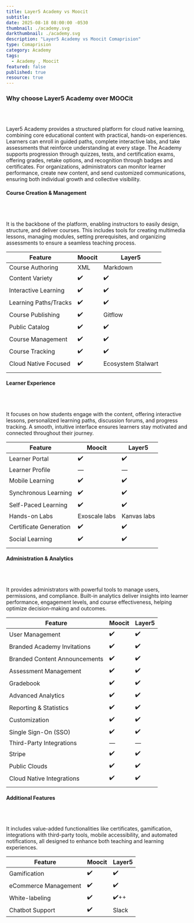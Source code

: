 ```yaml
---
title: Layer5 Academy vs Moocit
subtitle:
date: 2025-08-18 08:00:00 -0530
thumbnail: ./academy.svg
darkthumbnail: ./academy.svg
description: "Layer5 Academy vs Moocit Comaprision"
type: Comaprision
category: Academy
tags:
  - Academy , Moocit
featured: false
published: true
resource: true
---
```


<h3> Why choose Layer5 Academy over MOOCit </h3>
<br></br>
<p>
Layer5 Academy provides a structured platform for cloud native learning, combining core educational content with practical, hands-on experiences. Learners can enroll in guided paths, complete interactive labs, and take assessments that reinforce understanding at every stage.
The Academy supports progression through quizzes, tests, and certification exams, offering grades, retake options, and recognition through badges and certificates. For organizations, administrators can monitor learner performance, create new content, and send customized communications, ensuring both individual growth and collective visibility.
</p>

<h4>Course Creation & Management</h4>
<br></br>

<p>It is the backbone of the platform, enabling instructors to easily design, structure, and deliver courses. This includes tools for creating multimedia lessons, managing modules, setting prerequisites, and organizing assessments to ensure a seamless teaching process.</p>


| Feature | Moocit | Layer5 |
|---------|--------|--------|
| Course Authoring | XML | Markdown |
| Content Variety | ✔️ | ✔️ |
| Interactive Learning | ✔️ | ✔️ |
| Learning Paths/Tracks | ✔️ | ✔️ |
| Course Publishing | ✔️ | Gitflow |
| Public Catalog | ✔️ | ✔️ |
| Course Management | ✔️ | ✔️ |
| Course Tracking | ✔️ | ✔️ |
| Cloud Native Focused | ✔️ | Ecosystem Stalwart |
| | | |


<h4>Learner Experience</h4> 
<br></br>

<p>It focuses on how students engage with the content, offering interactive lessons, personalized learning paths, discussion forums, and progress tracking. A smooth, intuitive interface ensures learners stay motivated and connected throughout their journey.</p>


| Feature | Moocit | Layer5 |
|---------|--------|--------|
| Learner Portal | ✔️ | ✔️ |
| Learner Profile | — | — |
| Mobile Learning | ✔️ | ✔️ |
| Synchronous Learning | ✔️ | ✔️ |
| Self-Paced Learning | ✔️ | ✔️ |
| Hands-on Labs | Exoscale labs | Kanvas labs |
| Certificate Generation | ✔️ | ✔️ |
| Social Learning | ✔️ | ✔️ |
| | | |


<h4>Administration & Analytics</h4>
<br></br>

<p> It provides administrators with powerful tools to manage users, permissions, and compliance. Built-in analytics deliver insights into learner performance, engagement levels, and course effectiveness, helping optimize decision-making and outcomes.</p>

| Feature | Moocit | Layer5 |
|---------|--------|--------|
| User Management | ✔️ | ✔️ |
| Branded Academy Invitations | ✔️ | ✔️ |
| Branded Content Announcements | ✔️ | ✔️ |
| Assessment Management | ✔️ | ✔️ |
| Gradebook | ✔️ | ✔️ |
| Advanced Analytics | ✔️ | ✔️ |
| Reporting & Statistics | ✔️ | ✔️ |
| Customization | ✔️ | ✔️ |
| Single Sign-On (SSO) | ✔️ | ✔️ |
| Third-Party Integrations | — | — |
| Stripe | ✔️ | ✔️ |
| Public Clouds | ✔️ | ✔️ |
| Cloud Native Integrations | ✔️ | ✔️ |
| | | | |

<h4>Additional Features</h4>
<br></br>

<p> It includes value-added functionalities like certificates, gamification, integrations with third-party tools, mobile accessibility, and automated notifications, all designed to enhance both teaching and learning experiences.</p>

| Feature | Moocit | Layer5 |
|---------|--------|--------|
| Gamification | ✔️ | ✔️ |
| eCommerce Management | ✔️ | ✔️ |
| White-labeling | ✔️ | ✔️++ |
| Chatbot Support | ✔️ | Slack |
